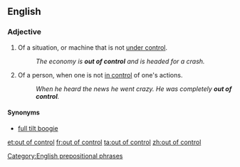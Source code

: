 ==English==

===Adjective===
{{en-adj|head=[[out]] [[of]] [[control]]|more out of control|most out of control}}

# Of a situation, or machine that is not [[under control]].
#: ''The economy is '''out of control''' and is headed for a crash.''
# Of a person, when one is not [[in control]] of one's actions.
#: ''When he heard the news he went crazy. He was completely '''out of control'''.''

====Synonyms====
* [[full tilt boogie]]

[[Category:English prepositional phrases]]

[[et:out of control]]
[[fr:out of control]]
[[ta:out of control]]
[[zh:out of control]]